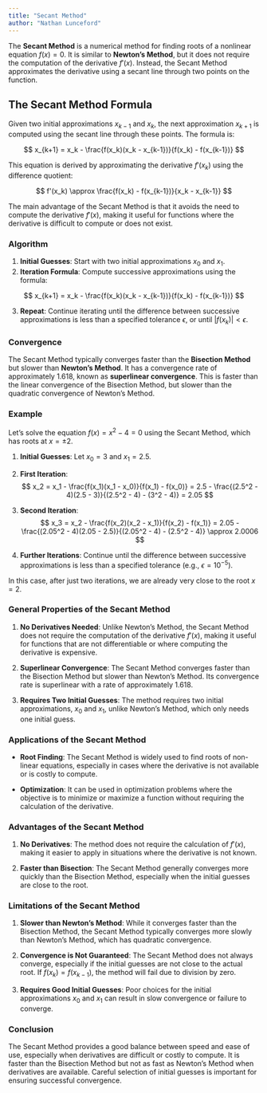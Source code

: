 ```yaml
---
title: "Secant Method"
author: "Nathan Lunceford"
---
```


The **Secant Method** is a numerical method for finding roots of a nonlinear equation $f(x) = 0$. It is similar to **Newton's Method**, but it does not require the computation of the derivative $f'(x)$. Instead, the Secant Method approximates the derivative using a secant line through two points on the function.

## The Secant Method Formula

Given two initial approximations $x_{k-1}$ and $x_k$, the next approximation $x_{k+1}$ is computed using the secant line through these points. The formula is:

$$
x_{k+1} = x_k - \frac{f(x_k)(x_k - x_{k-1})}{f(x_k) - f(x_{k-1})}
$$

This equation is derived by approximating the derivative $f'(x_k)$ using the difference quotient:

$$
f'(x_k) \approx \frac{f(x_k) - f(x_{k-1})}{x_k - x_{k-1}}
$$

The main advantage of the Secant Method is that it avoids the need to compute the derivative $f'(x)$, making it useful for functions where the derivative is difficult to compute or does not exist.

### Algorithm

1. **Initial Guesses**: Start with two initial approximations $x_0$ and $x_1$.
2. **Iteration Formula**: Compute successive approximations using the formula:

$$
x_{k+1} = x_k - \frac{f(x_k)(x_k - x_{k-1})}{f(x_k) - f(x_{k-1})}
$$

3. **Repeat**: Continue iterating until the difference between successive approximations is less than a specified tolerance $\epsilon$, or until $|f(x_k)| < \epsilon$.

### Convergence

The Secant Method typically converges faster than the **Bisection Method** but slower than **Newton's Method**. It has a convergence rate of approximately $1.618$, known as **superlinear convergence**. This is faster than the linear convergence of the Bisection Method, but slower than the quadratic convergence of Newton's Method.

### Example

Let’s solve the equation $f(x) = x^2 - 4 = 0$ using the Secant Method, which has roots at $x = \pm 2$.

1. **Initial Guesses**: Let $x_0 = 3$ and $x_1 = 2.5$.

2. **First Iteration**:
   $$
   x_2 = x_1 - \frac{f(x_1)(x_1 - x_0)}{f(x_1) - f(x_0)} = 2.5 - \frac{(2.5^2 - 4)(2.5 - 3)}{(2.5^2 - 4) - (3^2 - 4)} = 2.05
   $$

3. **Second Iteration**:
   $$
   x_3 = x_2 - \frac{f(x_2)(x_2 - x_1)}{f(x_2) - f(x_1)} = 2.05 - \frac{(2.05^2 - 4)(2.05 - 2.5)}{(2.05^2 - 4) - (2.5^2 - 4)} \approx 2.0006
   $$

4. **Further Iterations**: Continue until the difference between successive approximations is less than a specified tolerance (e.g., $\epsilon = 10^{-5}$).

In this case, after just two iterations, we are already very close to the root $x = 2$.

### General Properties of the Secant Method

1. **No Derivatives Needed**: Unlike Newton's Method, the Secant Method does not require the computation of the derivative $f'(x)$, making it useful for functions that are not differentiable or where computing the derivative is expensive.
  
2. **Superlinear Convergence**: The Secant Method converges faster than the Bisection Method but slower than Newton's Method. Its convergence rate is superlinear with a rate of approximately $1.618$.

3. **Requires Two Initial Guesses**: The method requires two initial approximations, $x_0$ and $x_1$, unlike Newton's Method, which only needs one initial guess.

### Applications of the Secant Method

- **Root Finding**: The Secant Method is widely used to find roots of non-linear equations, especially in cases where the derivative is not available or is costly to compute.
  
- **Optimization**: It can be used in optimization problems where the objective is to minimize or maximize a function without requiring the calculation of the derivative.

### Advantages of the Secant Method

1. **No Derivatives**: The method does not require the calculation of $f'(x)$, making it easier to apply in situations where the derivative is not known.
  
2. **Faster than Bisection**: The Secant Method generally converges more quickly than the Bisection Method, especially when the initial guesses are close to the root.

### Limitations of the Secant Method

1. **Slower than Newton's Method**: While it converges faster than the Bisection Method, the Secant Method typically converges more slowly than Newton's Method, which has quadratic convergence.
  
2. **Convergence is Not Guaranteed**: The Secant Method does not always converge, especially if the initial guesses are not close to the actual root. If $f(x_k) = f(x_{k-1})$, the method will fail due to division by zero.

3. **Requires Good Initial Guesses**: Poor choices for the initial approximations $x_0$ and $x_1$ can result in slow convergence or failure to converge.

### Conclusion

The Secant Method provides a good balance between speed and ease of use, especially when derivatives are difficult or costly to compute. It is faster than the Bisection Method but not as fast as Newton’s Method when derivatives are available. Careful selection of initial guesses is important for ensuring successful convergence.
